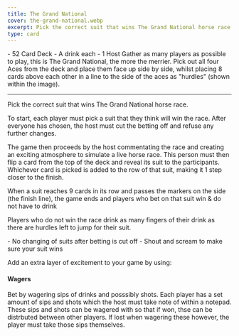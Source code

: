 ```yaml
---
title: The Grand National
cover: the-grand-national.webp
excerpt: Pick the correct suit that wins The Grand National horse race.
type: card
---
```


<GameHero
  cover="/BeerGoggleGames/images/the-grand-national.webp"
  alt="The Grand National"
/>

<GameSection title="Equipment" icon="/BeerGoggleGames/images/liquor.webp">
-   52 Card Deck
-   A drink each
-   1 Host
</GameSection>

<GameSection title="Setup" icon="/BeerGoggleGames/images/settings.webp">
Gather as many players as possible to play, this is The Grand National, the more the merrier. Pick out all four Aces from the deck and place them face up side by side, whilst placing 8 cards above each other in a line to the side of the aces as "hurdles" (shown within the image).

* * *
</GameSection>

<GameSection title="Aim of the Game" icon="/BeerGoggleGames/images/target.webp">
<p>Pick the correct suit that wins The Grand National horse race.</p>
</GameSection>

<GameSection title="How to Play" icon="/BeerGoggleGames/images/question.webp">
To start, each player must pick a suit that they think will win the race. After everyone has chosen, the host must cut the betting off and refuse any further changes.

The game then proceeds by the host commentating the race and creating an exciting atmosphere to simulate a live horse race. This person must then flip a card from the top of the deck and reveal its suit to the participants. Whichever card is picked is added to the row of that suit, making it 1 step closer to the finish.

When a suit reaches 9 cards in its row and passes the markers on the side (the finish line), the game ends and players who bet on that suit win & do not have to drink

Players who do not win the race drink as many fingers of their drink as there are hurdles left to jump for their suit.
</GameSection>

<GameSection title="Rules" icon="/BeerGoggleGames/images/rules.webp">
-   No changing of suits after betting is cut off
-   Shout and scream to make sure your suit wins
</GameSection>

<GameSection title="Special Edition" icon="/BeerGoggleGames/images/special.webp">

<p>Add an extra layer of excitement to your game by using:</p>

<h4>Wagers</h4>

<p>Bet by wagering sips of drinks and posssibly shots. Each player has a set amount of sips and shots which the host must take note of within a notepad. These sips and shots can be wagered with so that if won, thse can be distrbuted between other players. If lost when wagering these however, the player must take those sips themselves.</p>
</GameSection>

<ShareButtons title="The Grand National" />

<FeedbackCard>
</FeedbackCard>
